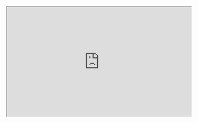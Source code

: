 <iframe
  src="https://app.dashcam.io/replay/6866b26704a2f851a9161ae1?share=HUDabZvGLKtVkuXOjKqQQ&embed=true&timestamp=90000&playbackRate=5"
  width="100%"
  height="300"
/>
